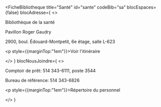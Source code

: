 
<FicheBibliotheque
  title="Santé"
  id="sante"
  codeBib="sa"
  blocEspaces={false}
  blocAdresse={
    <>
      <p>Bibliothèque de la santé</p>
      <p>Pavillon Roger Gaudry</p>
      <p>2900, boul. Édouard-Montpetit, 6e étage, salle L-623</p>
      <p style={{marginTop:"1em"}}><Link to="https://www.google.com/maps/place/University+of+Montreal+-+Roger-Gaudry+Building/@45.50273,-73.615076,15z/data=!4m6!3m5!1s0x4cc919f327eaaaab:0x35829fb5993f11a6!8m2!3d45.5027303!4d-73.6150758!16s%2Fg%2F11c42_t8fq?hl=en&entry=ttu&g_ep=EgoyMDI1MDQxNC4xIKXMDSoASAFQAw%3D%3D" Icon={ArrowSquareOutIcon}>Voir l'itinéraire</Link></p>
    </>
  }
  blocNousJoindre={
    <>
      <p>Comptoir de prêt: 514 343-6111, poste 3544</p>
      <p>Bureau de référence: 514 343-6826</p>
      <p style={{marginTop:"1em"}}><Link to="../nous-joindre/notre-equipe" Icon>Répertoire du personnel</Link></p>
    </>
  }
>

</FicheBibliotheque>